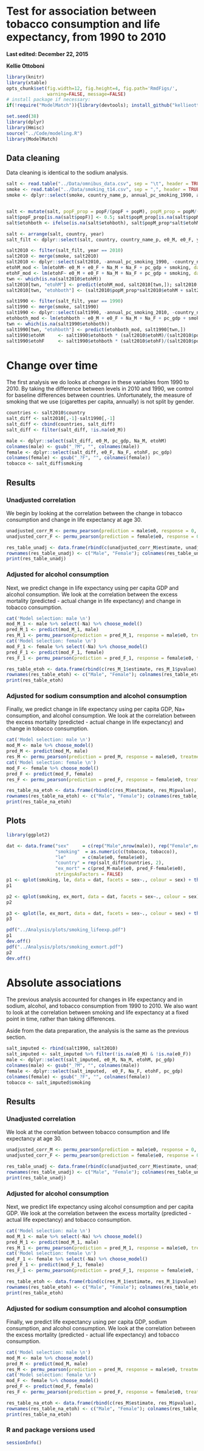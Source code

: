 # Test for association between tobacco consumption and life expectancy, from 1990 to 2010
**Last edited: December 22, 2015**

**Kellie Ottoboni**

```r
library(knitr)
library(xtable)
opts_chunk$set(fig.width=12, fig.height=4, fig.path='RmdFigs/',
               warning=FALSE, message=FALSE)
# install package if necessary:
if(!require("ModelMatch")){library(devtools); install_github("kellieotto/ModelMatch/ModelMatch")}
```

```r
set.seed(38)
library(dplyr)
library(Hmisc)
source("../Code/modeling.R")
library(ModelMatch)
```

## Data cleaning

Data cleaning is identical to the sodium analysis.

```r
salt <- read.table("../Data/omnibus_data.csv", sep = "\t", header = TRUE)
smoke <- read.table("../Data/smoking_t14.csv", sep = ",", header = TRUE)
smoke <- dplyr::select(smoke, country_name_p, annual_pc_smoking_1990, annual_pc_smoking_2010)


salt <- mutate(salt, popF_prop = popF/(popF + popM), popM_prop = popM/(popF + popM))
salt$popF_prop[is.na(salt$popF)] <- 0.5; salt$popM_prop[is.na(salt$popM)] <- 0.5
salt$etohboth <- ifelse(is.na(salt$etohboth), salt$popM_prop*salt$etohM + salt$popF_prop*salt$etohF, salt$etohboth)

salt <- arrange(salt, country, year)
salt_filt <- dplyr::select(salt, country, country_name_p, e0_M, e0_F, year, Na_M, Na_F, etohboth, etohM, etohF, pc_gdp, popM_prop, popF_prop)

salt2010 <- filter(salt_filt, year == 2010)
salt2010 <- merge(smoke, salt2010)
salt2010 <- dplyr::select(salt2010, -annual_pc_smoking_1990, -country_name_p) %>% mutate(smoking = annual_pc_smoking_2010) %>% dplyr::select(-annual_pc_smoking_2010)
etohM_mod <- lm(etohM~ e0_M + e0_F + Na_M + Na_F + pc_gdp + smoking, data = salt2010)
etohF_mod <- lm(etohF~ e0_M + e0_F + Na_M + Na_F + pc_gdp + smoking, data = salt2010)
twn <- which(is.na(salt2010$etohM))
salt2010[twn, "etohM"] <- predict(etohM_mod, salt2010[twn,]); salt2010[twn, "etohF"] <- predict(etohF_mod, salt2010[twn,])
salt2010[twn, "etohboth"] <- (salt2010$popM_prop*salt2010$etohM + salt2010$popF_prop*salt2010$etohF)[twn]

salt1990 <- filter(salt_filt, year == 1990)
salt1990 <- merge(smoke, salt1990)
salt1990 <- dplyr::select(salt1990, -annual_pc_smoking_2010, -country_name_p)  %>% mutate(smoking = annual_pc_smoking_1990) %>% dplyr::select(-annual_pc_smoking_1990)
etohboth_mod <- lm(etohboth ~ e0_M + e0_F + Na_M + Na_F + pc_gdp + smoking, data = salt1990)
twn <- which(is.na(salt1990$etohboth))
salt1990[twn, "etohboth"] <- predict(etohboth_mod, salt1990[twn,])
salt1990$etohM     <- salt1990$etohboth * (salt2010$etohM)/(salt2010$popM_prop*salt2010$etohM+salt2010$popF_prop*salt2010$etohF)
salt1990$etohF     <- salt1990$etohboth * (salt2010$etohF)/(salt2010$popM_prop*salt2010$etohM+salt2010$popF_prop*salt2010$etohF)
```

# Change over time

The first analysis we do looks at *changes* in these variables from 1990 to 2010. By taking the difference between levels in 2010 and 1990, we control for baseline differences between countries. Unfortunately, the measure of smoking that we use (cigarettes per capita, annually) is not split by gender.


```r
countries <- salt2010$country
salt_diff <- salt2010[,-1]-salt1990[,-1]
salt_diff <- cbind(countries, salt_diff)
salt_diff <- filter(salt_diff, !is.na(e0_M))

male <- dplyr::select(salt_diff, e0_M, pc_gdp, Na_M, etohM)
colnames(male) <- gsub("_?M", "", colnames(male))
female <- dplyr::select(salt_diff, e0_F, Na_F, etohF, pc_gdp)
colnames(female) <- gsub("_?F", "", colnames(female))
tobacco <- salt_diff$smoking
```


## Results

### Unadjusted correlation
We begin by looking at the correlation between the change in tobacco consumption and change in life expectancy at age 30.

```r
unadjusted_corr_M <- permu_pearson(prediction = male$e0, response = 0, treatment = tobacco, iters = 10000)
unadjusted_corr_F <- permu_pearson(prediction = female$e0, response = 0, treatment = tobacco, iters = 10000)
```
```r
res_table_unadj <- data.frame(rbind(c(unadjusted_corr_M$estimate, unadjusted_corr_M$pvalue), c(unadjusted_corr_F$estimate, unadjusted_corr_F$pvalue)))
rownames(res_table_unadj) <- c("Male", "Female"); colnames(res_table_unadj) <- c("Estimate", "Upper p", "Lower p", "Two-sided p")
print(res_table_unadj)
```

### Adjusted for alcohol consumption

Next, we predict change in life expectancy using per capita GDP and alcohol consumption. We look at the correlation between the excess mortality (predicted - actual change in life expectancy) and change in tobacco consumption.
```r
cat('Model selection: male \n')
mod_M_1 <- male %>% select(-Na) %>% choose_model()
pred_M_1 <- predict(mod_M_1, male)
res_M_1 <- permu_pearson(prediction = pred_M_1, response = male$e0, treatment = tobacco, iters = 10000)
cat('Model selection: female \n')
mod_F_1 <- female %>% select(-Na) %>% choose_model()
pred_F_1 <- predict(mod_F_1, female)
res_F_1 <- permu_pearson(prediction = pred_F_1, response = female$e0, treatment = tobacco, iters = 10000)
```
```r
res_table_etoh <- data.frame(rbind(c(res_M_1$estimate, res_M_1$pvalue), c(res_F_1$estimate, res_F_1$pvalue)))
rownames(res_table_etoh) <- c("Male", "Female"); colnames(res_table_etoh) <- c("Estimate", "Upper p", "Lower p", "Two-sided p")
print(res_table_etoh)
```

### Adjusted for sodium consumption and alcohol consumption

Finally, we predict change in life expectancy using per capita GDP, Na+ consumption, and alcohol consumption. We look at the correlation between the excess mortality (predicted - actual change in life expectancy) and change in tobacco consumption.

```r
cat('Model selection: male \n')
mod_M <- male %>% choose_model()
pred_M <- predict(mod_M, male)
res_M <- permu_pearson(prediction = pred_M, response = male$e0, treatment = tobacco, iters = 10000)
cat('Model selection: female \n')
mod_F <- female %>% choose_model()
pred_F <- predict(mod_F, female)
res_F <- permu_pearson(prediction = pred_F, response = female$e0, treatment = tobacco, iters = 10000)
```
```r
res_table_na_etoh <- data.frame(rbind(c(res_M$estimate, res_M$pvalue), c(res_F$estimate, res_F$pvalue)))
rownames(res_table_na_etoh) <- c("Male", "Female"); colnames(res_table_na_etoh) <- c("Estimate", "Upper p", "Lower p", "Two-sided p")
print(res_table_na_etoh)
```


## Plots
```r
library(ggplot2)

dat <- data.frame("sex"     = c(rep("Male",nrow(male)), rep("Female",nrow(female))),
                  "smoking"  = as.numeric(c(tobacco, tobacco)),
                  "le"      = c(male$e0, female$e0),
                  "country" = rep(salt_diff$countries, 2),
                  "ex_mort" = c(pred_M-male$e0, pred_F-female$e0),
                  stringsAsFactors = FALSE)
p1 <- qplot(smoking, le, data = dat, facets = sex~., colour = sex) + theme(legend.position = "none") + labs(x = expression(paste(Delta, "Cigarettes (per capita/year)")), y = expression(paste(Delta, " Life Expectancy (years)")), title = "Change from 1990 to 2010") + geom_text(aes(label=ifelse(le<0,paste(country),"")) , hjust=-0.2, size = 3.5)
p1

p2 <- qplot(smoking, ex_mort, data = dat, facets = sex~., colour = sex) + theme(legend.position = "none") + labs(x = expression(paste(Delta, "Cigarettes (per capita/year)")), y = "Excess Mortality (years)", title = "Change from 1990 to 2010") + geom_text(aes(label=ifelse(abs(ex_mort) > 1, paste(country), "")), hjust=-0.2, size = 3.5)
p2

p3 <- qplot(le, ex_mort, data = dat, facets = sex~., colour = sex) + theme(legend.position = "none") + labs(x = expression(paste(Delta, " Life Expectancy (years)")), y = "Excess Mortality (years)", title = "Change in Life Expectancy")  + geom_text(aes(label=ifelse(abs(ex_mort) >1, paste(country), "")), hjust=1.1, size = 3.5)
p3
```


```r
pdf("../Analysis/plots/smoking_lifeexp.pdf")
p1
dev.off()
pdf("../Analysis/plots/smoking_exmort.pdf")
p2
dev.off()
```



# Absolute associations
The previous analysis accounted for changes in life expectancy and in sodium, alcohol, and tobacco consumption from 1990 to 2010. We also want to look at the correlation between smoking and life expectancy at a fixed point in time, rather than taking differences.

Aside from the data preparation, the analysis is the same as the previous section.


```r
salt_imputed <- rbind(salt1990, salt2010)
salt_imputed <- salt_imputed %>% filter(!is.na(e0_M) & !is.na(e0_F))
male <- dplyr::select(salt_imputed, e0_M, Na_M, etohM, pc_gdp)
colnames(male) <- gsub("_?M", "", colnames(male))
female <- dplyr::select(salt_imputed,  e0_F, Na_F, etohF, pc_gdp)
colnames(female) <- gsub("_?F", "", colnames(female))
tobacco <- salt_imputed$smoking
```


## Results

### Unadjusted correlation
We look at the correlation between tobacco consumption and life expectancy at age 30.

```r
unadjusted_corr_M <- permu_pearson(prediction = male$e0, response = 0, treatment = tobacco, iters = 10000)
unadjusted_corr_F <- permu_pearson(prediction = female$e0, response = 0, treatment = tobacco, iters = 10000)
```
```r
res_table_unadj <- data.frame(rbind(c(unadjusted_corr_M$estimate, unadjusted_corr_M$pvalue), c(unadjusted_corr_F$estimate, unadjusted_corr_F$pvalue)))
rownames(res_table_unadj) <- c("Male", "Female"); colnames(res_table_unadj) <- c("Estimate", "Upper p", "Lower p", "Two-sided p")
print(res_table_unadj)
```

### Adjusted for alcohol consumption

Next, we predict life expectancy using alcohol consumption and per capita GDP. We look at the correlation between the excess mortality (predicted - actual life expectancy) and tobacco consumption.
```r
cat('Model selection: male \n')
mod_M_1 <- male %>% select(-Na) %>% choose_model()
pred_M_1 <- predict(mod_M_1, male)
res_M_1 <- permu_pearson(prediction = pred_M_1, response = male$e0, treatment = tobacco, iters = 10000)
cat('Model selection: female \n')
mod_F_1 <- female %>% select(-Na) %>% choose_model()
pred_F_1 <- predict(mod_F_1, female)
res_F_1 <- permu_pearson(prediction = pred_F_1, response = female$e0, treatment = tobacco, iters = 10000)
```
```r
res_table_etoh <- data.frame(rbind(c(res_M_1$estimate, res_M_1$pvalue), c(res_F_1$estimate, res_F_1$pvalue)))
rownames(res_table_etoh) <- c("Male", "Female"); colnames(res_table_etoh) <- c("Estimate", "Upper p", "Lower p", "Two-sided p")
print(res_table_etoh)
```

### Adjusted for sodium consumption and alcohol consumption

Finally, we predict life expectancy using per capita GDP, sodium consumption, and alcohol consumption. We look at the correlation between the excess mortality (predicted - actual life expectancy) and tobacco consumption.

```r
cat('Model selection: male \n')
mod_M <- male %>% choose_model()
pred_M <- predict(mod_M, male)
res_M <- permu_pearson(prediction = pred_M, response = male$e0, treatment = tobacco, iters = 10000)
cat('Model selection: female \n')
mod_F <- female %>% choose_model()
pred_F <- predict(mod_F, female)
res_F <- permu_pearson(prediction = pred_F, response = female$e0, treatment = tobacco, iters = 10000)
```
```r
res_table_na_etoh <- data.frame(rbind(c(res_M$estimate, res_M$pvalue), c(res_F$estimate, res_F$pvalue)))
rownames(res_table_na_etoh) <- c("Male", "Female"); colnames(res_table_na_etoh) <- c("Estimate", "Upper p", "Lower p", "Two-sided p")
print(res_table_na_etoh)
```



### R and package versions used
```r
sessionInfo()
```


